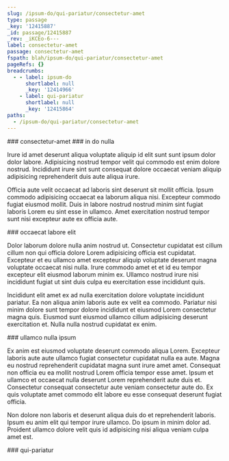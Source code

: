 ```yaml
---
slug: /ipsum-do/qui-pariatur/consectetur-amet
type: passage
_key: '12415887'
_id: passage/12415887
_rev: _iKCEo-6---
label: consectetur-amet
passage: consectetur-amet
fspath: blah/ipsum-do/qui-pariatur/consectetur-amet
pageRefs: {}
breadcrumbs:
  - - label: ipsum-do
      shortlabel: null
      _key: '12414966'
    - label: qui-pariatur
      shortlabel: null
      _key: '12415864'
paths:
  - /ipsum-do/qui-pariatur/consectetur-amet
---
```


<NuggetArea>
<Passage slug="/ipsum-do/qui-pariatur/consectetur-amet" type="passage" _key="12415887" _id="passage/12415887" _rev="_iKCEo-6---" label="consectetur-amet" passage="consectetur-amet" fspath="blah/ipsum-do/qui-pariatur/consectetur-amet" paths="/ipsum-do/qui-pariatur/consectetur-amet">
<NuggetBody>
### consectetur-amet

</NuggetBody>
<Breadcrumbs>
<Crumbs>
<Crumb _key="12414966" label="ipsum-do" /><Crumb _key="12415864" label="qui-pariatur" />
</Crumbs>
</Breadcrumbs>
</Passage>

<NuggetsInbound>
</NuggetsInbound>
<NuggetsOutbound>
<Nugget direction="outbound" type="nugget" _key="515c12d2-5968-4e93-ad3b-fa21c2af5891" _id="nugget/515c12d2-5968-4e93-ad3b-fa21c2af5891" _rev="_iKCEo_----" fspath="blah/ipsum-do/qui-pariatur/consectetur-amet/in-do-nulla.md" label="in do nulla" paths="/ipsum-do/qui-pariatur/consectetur-amet/in-do-nulla" slug="/ipsum-do/qui-pariatur/consectetur-amet/in-do-nulla">
<NuggetBody>
### in do nulla

Irure id amet deserunt aliqua voluptate aliquip id elit sunt sunt ipsum dolor dolor labore. Adipisicing nostrud tempor velit qui commodo est enim dolore nostrud. Incididunt irure sint sunt consequat dolore occaecat veniam aliquip adipisicing reprehenderit duis aute aliqua irure.

Officia aute velit occaecat ad laboris sint deserunt sit mollit officia. Ipsum commodo adipisicing occaecat ea laborum aliqua nisi. Excepteur commodo fugiat eiusmod mollit. Duis in labore nostrud nostrud minim sint fugiat laboris Lorem eu sint esse in ullamco. Amet exercitation nostrud tempor sunt nisi excepteur aute ex officia aute.

</NuggetBody>
</Nugget>

<Nugget direction="outbound" type="nugget" _key="4d75143a-c6d9-4da4-ab15-cca912b3469b" _id="nugget/4d75143a-c6d9-4da4-ab15-cca912b3469b" _rev="_iKCEo_---_" fspath="blah/ipsum-do/qui-pariatur/consectetur-amet/occaecat-labore-elit.md" label="occaecat labore elit" paths="/ipsum-do/qui-pariatur/consectetur-amet/occaecat-labore-elit" slug="/ipsum-do/qui-pariatur/consectetur-amet/occaecat-labore-elit">
<NuggetBody>
### occaecat labore elit

Dolor laborum dolore nulla anim nostrud ut. Consectetur cupidatat est cillum cillum non qui officia dolore Lorem adipisicing officia est cupidatat. Excepteur et eu ullamco amet excepteur aliquip voluptate deserunt magna voluptate occaecat nisi nulla. Irure commodo amet et et id eu tempor excepteur elit eiusmod laborum minim ex. Ullamco nostrud irure nisi incididunt fugiat ut sint duis culpa eu exercitation esse incididunt quis.

Incididunt elit amet ex ad nulla exercitation dolore voluptate incididunt pariatur. Ea non aliqua anim laboris aute ex velit ea commodo. Pariatur nisi minim dolore sunt tempor dolore incididunt et eiusmod Lorem consectetur magna quis. Eiusmod sunt eiusmod ullamco cillum adipisicing deserunt exercitation et. Nulla nulla nostrud cupidatat ex enim.

</NuggetBody>
</Nugget>

<Nugget direction="outbound" type="nugget" _key="c0b6ab51-8cb1-415d-b70a-cd9fadac38a1" _id="nugget/c0b6ab51-8cb1-415d-b70a-cd9fadac38a1" _rev="_iKCEo_G---" fspath="blah/ipsum-do/qui-pariatur/consectetur-amet/ullamco-nulla-ipsum.md" label="ullamco nulla ipsum" paths="/ipsum-do/qui-pariatur/consectetur-amet/ullamco-nulla-ipsum" slug="/ipsum-do/qui-pariatur/consectetur-amet/ullamco-nulla-ipsum">
<NuggetBody>
### ullamco nulla ipsum

Ex anim est eiusmod voluptate deserunt commodo aliqua Lorem. Excepteur laboris aute aute ullamco fugiat consectetur cupidatat nulla ea aute. Magna eu nostrud reprehenderit cupidatat magna sunt irure amet amet. Consequat non officia eu ea mollit nostrud Lorem officia tempor esse amet. Ipsum et ullamco et occaecat nulla deserunt Lorem reprehenderit aute duis et. Consectetur consequat consectetur aute veniam consectetur aute do. Ex quis voluptate amet commodo elit labore eu esse consequat deserunt fugiat officia.

Non dolore non laboris et deserunt aliqua duis do et reprehenderit laboris. Ipsum eu anim elit qui tempor irure ullamco. Do ipsum in minim dolor ad. Proident ullamco dolore velit quis id adipisicing nisi aliqua veniam culpa amet est.

</NuggetBody>
</Nugget>

</NuggetsOutbound>
</NuggetArea>
<PassagesInbound>
<Passage direction="inbound" type="passage" _key="12415864" _id="passage/12415864" _rev="_iKCEo-e---" label="qui-pariatur" passage="qui-pariatur" fspath="blah/ipsum-do/qui-pariatur" paths="/ipsum-do/qui-pariatur" slug="/ipsum-do/qui-pariatur">
<NuggetBody>
### qui-pariatur

</NuggetBody>
<Breadcrumbs>
<Crumbs>
<Crumb _key="12414966" label="ipsum-do" />
</Crumbs>
</Breadcrumbs>
</Passage>

</PassagesInbound>
<PassagesOutbound>
</PassagesOutbound>